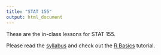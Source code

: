 ```yaml
---
title: "STAT 155"
output: html_document
---
```


These are the in-class lessons for STAT 155.

Please read the [syllabus](syllabus/syllabus_2020spring.html) and check out the [R Basics](https://r-basics.netlify.app/) tutorial.

